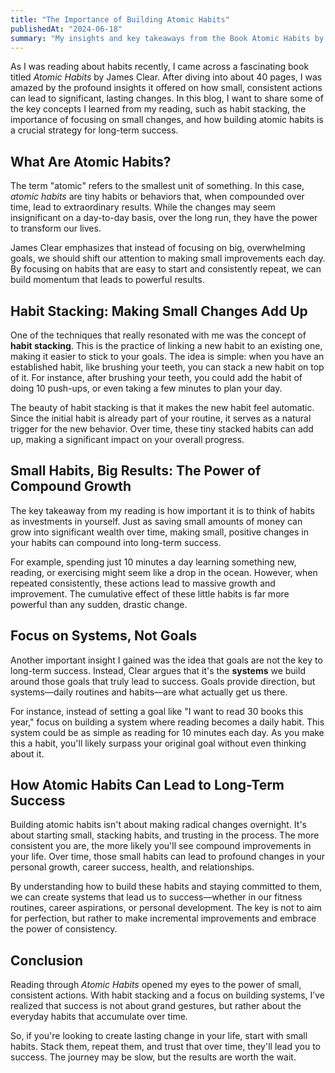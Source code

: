 ```yaml
---
title: "The Importance of Building Atomic Habits"
publishedAt: "2024-06-18"
summary: "My insights and key takeaways from the Book Atomic Habits by: James Clear"
---
```


As I was reading about habits recently, I came across a fascinating book titled *Atomic Habits* by James Clear. After diving into about 40 pages, I was amazed by the profound insights it offered on how small, consistent actions can lead to significant, lasting changes. In this blog, I want to share some of the key concepts I learned from my reading, such as habit stacking, the importance of focusing on small changes, and how building atomic habits is a crucial strategy for long-term success.

## What Are Atomic Habits?

The term "atomic" refers to the smallest unit of something. In this case, *atomic habits* are tiny habits or behaviors that, when compounded over time, lead to extraordinary results. While the changes may seem insignificant on a day-to-day basis, over the long run, they have the power to transform our lives.

James Clear emphasizes that instead of focusing on big, overwhelming goals, we should shift our attention to making small improvements each day. By focusing on habits that are easy to start and consistently repeat, we can build momentum that leads to powerful results.

## Habit Stacking: Making Small Changes Add Up

One of the techniques that really resonated with me was the concept of **habit stacking**. This is the practice of linking a new habit to an existing one, making it easier to stick to your goals. The idea is simple: when you have an established habit, like brushing your teeth, you can stack a new habit on top of it. For instance, after brushing your teeth, you could add the habit of doing 10 push-ups, or even taking a few minutes to plan your day.

The beauty of habit stacking is that it makes the new habit feel automatic. Since the initial habit is already part of your routine, it serves as a natural trigger for the new behavior. Over time, these tiny stacked habits can add up, making a significant impact on your overall progress.

## Small Habits, Big Results: The Power of Compound Growth

The key takeaway from my reading is how important it is to think of habits as investments in yourself. Just as saving small amounts of money can grow into significant wealth over time, making small, positive changes in your habits can compound into long-term success. 

For example, spending just 10 minutes a day learning something new, reading, or exercising might seem like a drop in the ocean. However, when repeated consistently, these actions lead to massive growth and improvement. The cumulative effect of these little habits is far more powerful than any sudden, drastic change.

## Focus on Systems, Not Goals

Another important insight I gained was the idea that goals are not the key to long-term success. Instead, Clear argues that it's the **systems** we build around those goals that truly lead to success. Goals provide direction, but systems—daily routines and habits—are what actually get us there. 

For instance, instead of setting a goal like "I want to read 30 books this year," focus on building a system where reading becomes a daily habit. This system could be as simple as reading for 10 minutes each day. As you make this a habit, you'll likely surpass your original goal without even thinking about it.

## How Atomic Habits Can Lead to Long-Term Success

Building atomic habits isn't about making radical changes overnight. It's about starting small, stacking habits, and trusting in the process. The more consistent you are, the more likely you'll see compound improvements in your life. Over time, those small habits can lead to profound changes in your personal growth, career success, health, and relationships.

By understanding how to build these habits and staying committed to them, we can create systems that lead us to success—whether in our fitness routines, career aspirations, or personal development. The key is not to aim for perfection, but rather to make incremental improvements and embrace the power of consistency.

## Conclusion

Reading through *Atomic Habits* opened my eyes to the power of small, consistent actions. With habit stacking and a focus on building systems, I’ve realized that success is not about grand gestures, but rather about the everyday habits that accumulate over time. 

So, if you're looking to create lasting change in your life, start with small habits. Stack them, repeat them, and trust that over time, they'll lead you to success. The journey may be slow, but the results are worth the wait.

